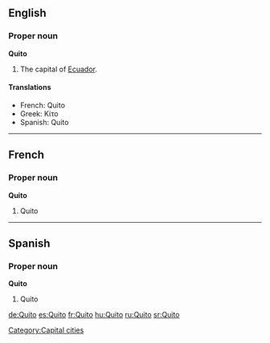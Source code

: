 {{wikipedia}}
==English==

===Proper noun===
'''Quito'''
#The capital of [[Ecuador]].

====Translations====
*French: Quito
*Greek: Κίτο {{n}}
*Spanish: Quito

----

==French==

===Proper noun===
'''Quito'''
#Quito

----
==Spanish==

===Proper noun===
'''Quito'''
#Quito

[[Category:Capital cities]]

[[de:Quito]]
[[es:Quito]]
[[fr:Quito]]
[[hu:Quito]]
[[ru:Quito]]
[[sr:Quito]]